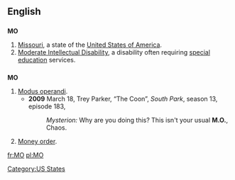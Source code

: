 {{also|Appendix:Variations of "mo"}}
==English==

==={{abbreviation}}===
'''MO'''

# [[Missouri]], a state of the [[United States of America]].
# [[Moderate Intellectual Disability]], a disability often requiring [[special education]] services.

==={{initialism}}===
'''MO'''

# [[modus operandi|Modus operandi]].
#* '''2009''' March 18, Trey Parker, “The Coon”, ''South Park'', season 13, episode 183, 
#*: ''Mysterion:'' Why are you doing this? This isn't your usual '''M.O.''', Chaos.
# {{banking}} [[money order|Money order]].

[[Category:US States]]

[[fr:MO]]
[[pl:MO]]